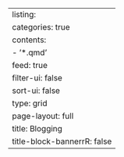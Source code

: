 ---
listing:
  categories: true
  contents:
  - '*.qmd'
  feed: true
  filter-ui: false
  sort-ui: false
  type: grid
page-layout: full
title: Blogging
title-block-bannerrR: false
---